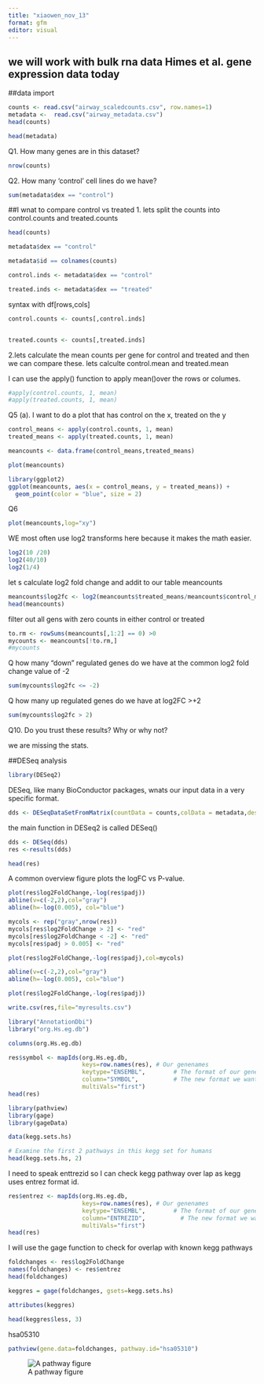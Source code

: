 ```yaml
---
title: "xiaowen_nov_13"
format: gfm
editor: visual
---
```


## we will work with bulk rna data Himes et al. gene expression data today

##data import

```r
counts <- read.csv("airway_scaledcounts.csv", row.names=1)
metadata <-  read.csv("airway_metadata.csv")
head(counts)
```

```r
head(metadata)

```

Q1. How many genes are in this dataset?

```r
nrow(counts)
```

Q2. How many ‘control’ cell lines do we have?

```r
sum(metadata$dex == "control")
```

##I wnat to compare control vs treated 1. lets split the counts into control.counts and treated.counts

```r
head(counts)
```

```r
metadata$dex == "control"

metadata$id == colnames(counts)

control.inds <- metadata$dex == "control"

treated.inds <- metadata$dex == "treated"
```

syntax with df\[rows,cols\]

```r
control.counts <- counts[,control.inds]


treated.counts <- counts[,treated.inds]

```

2.lets calculate the mean counts per gene for control and treated and then we can compare these. lets calculte control.mean and treated.mean

I can use the apply() function to apply mean()over the rows or columes.

```r
#apply(control.counts, 1, mean)
#apply(treated.counts, 1, mean)
```

Q5 (a). I want to do a plot that has control on the x, treated on the y

```r
control_means <- apply(control.counts, 1, mean)
treated_means <- apply(treated.counts, 1, mean)

meancounts <- data.frame(control_means,treated_means)

plot(meancounts)
```

```r
library(ggplot2)
ggplot(meancounts, aes(x = control_means, y = treated_means)) +
  geom_point(color = "blue", size = 2) 
```

Q6

```r
plot(meancounts,log="xy")
```

WE most often use log2 transforms here because it makes the math easier.

```r
log2(10 /20)
log2(40/10)
log2(1/4)
```

let s calculate log2 fold change and addit to our table meancounts

```r
meancounts$log2fc <- log2(meancounts$treated_means/meancounts$control_means)
head(meancounts)
```

filter out all gens with zero counts in either control or treated

```r
to.rm <- rowSums(meancounts[,1:2] == 0) >0
mycounts <- meancounts[!to.rm,]
#mycounts
```

Q how many "down" regulated genes do we have at the common log2 fold change value of -2

```r
sum(mycounts$log2fc <= -2)
```

Q how many up regulated genes do we have at log2FC \>+2

```r
sum(mycounts$log2fc > 2)
```

Q10. Do you trust these results? Why or why not?

we are missing the stats.

##DESeq analysis

```r
library(DESeq2)
```

DESeq, like many BioConductor packages, wnats our input data in a very specific format.

```r
dds <- DESeqDataSetFromMatrix(countData = counts,colData = metadata,design = ~dex)
```

the main function in DESeq2 is called DESeq()

```r
dds <- DESeq(dds)
res <-results(dds)
```

```r
head(res)
```

A common overview figure plots the logFC vs P-value.

```r
plot(res$log2FoldChange,-log(res$padj))
abline(v=c(-2,2),col="gray")
abline(h=-log(0.005), col="blue")
```

```r
mycols <- rep("gray",nrow(res))
mycols[res$log2FoldChange > 2] <- "red"
mycols[res$log2FoldChange < -2] <- "red"
mycols[res$padj > 0.005] <- "red"

plot(res$log2FoldChange,-log(res$padj),col=mycols)

abline(v=c(-2,2),col="gray")
abline(h=-log(0.005), col="blue")
```

```r
plot(res$log2FoldChange,-log(res$padj))
```

```r
write.csv(res,file="myresults.csv")
```

```r
library("AnnotationDbi")
library("org.Hs.eg.db")

```

```r
columns(org.Hs.eg.db)
```

```r
res$symbol <- mapIds(org.Hs.eg.db,
                     keys=row.names(res), # Our genenames
                     keytype="ENSEMBL",        # The format of our genenames
                     column="SYMBOL",          # The new format we want to add
                     multiVals="first")
head(res)

```

```r
library(pathview)
library(gage)
library(gageData)

data(kegg.sets.hs)

# Examine the first 2 pathways in this kegg set for humans
head(kegg.sets.hs, 2)
```

I need to speak enttrezid so I can check kegg pathway over lap as kegg uses entrez format id.

```r

res$entrez <- mapIds(org.Hs.eg.db,
                     keys=row.names(res), # Our genenames
                     keytype="ENSEMBL",        # The format of our genenames
                     column="ENTREZID",          # The new format we want to add
                     multiVals="first")
head(res)
```

I will use the gage function to check for overlap with known kegg pathways

```r
foldchanges <- res$log2FoldChange
names(foldchanges) <- res$entrez
head(foldchanges)
```

```r
keggres = gage(foldchanges, gsets=kegg.sets.hs)


```

```r
attributes(keggres)
```

```r
head(keggres$less, 3)
```

hsa05310

```r
pathview(gene.data=foldchanges, pathway.id="hsa05310")

```

![A pathway figure](hsa05310.pathview.png)
